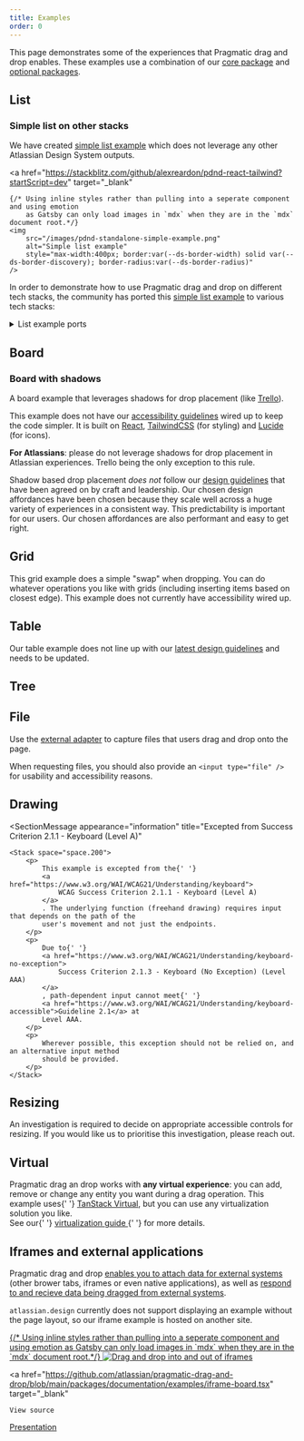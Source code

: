 ```yaml
---
title: Examples
order: 0
---
```




This page demonstrates some of the experiences that Pragmatic drag and drop enables. These examples
use a combination of our [core package](/components/pragmatic-drag-and-drop/core-package) and
[optional packages](/components/pragmatic-drag-and-drop/optional-packages).

## List

<Example Component={ListExample} appearance="showcase-only" />

### Simple list on other stacks

We have created [simple list example](https://github.com/alexreardon/pdnd-react-tailwind) which does
not leverage any other Atlassian Design System outputs.

<a
	href="https://stackblitz.com/github/alexreardon/pdnd-react-tailwind?startScript=dev"
	target="_blank"
>
	{/* Using inline styles rather than pulling into a seperate component and using emotion
		as Gatsby can only load images in `mdx` when they are in the `mdx` document root.*/}
	<img
		src="/images/pdnd-standalone-simple-example.png"
		alt="Simple list example"
		style="max-width:400px; border:var(--ds-border-width) solid var(--ds-border-discovery); border-radius:var(--ds-border-radius)"
	/>
</a>

In order to demonstrate how to use Pragmatic drag and drop on different tech stacks, the community
has ported this [simple list example](https://github.com/alexreardon/pdnd-react-tailwind) to various
tech stacks:

<details>
  <summary>List example ports</summary>

<br />

<SectionMessage appearance="warning">

These examples have been contributed by a mixture of Atlassian and non-Atlassian contributors.
Please use caution when viewing and running these examples.

</SectionMessage>

<br />
<br />

| Technologies                             | Source                                                         | Standalone example                                                                                   | Author(s)                                          |
| ---------------------------------------- | -------------------------------------------------------------- | ---------------------------------------------------------------------------------------------------- | -------------------------------------------------- |
| `React` + `TailwindCSS`                  | [Github](https://github.com/alexreardon/pdnd-react-tailwind)   | [Run on StackBlitz](https://stackblitz.com/github/alexreardon/pdnd-react-tailwind?startScript=dev)   | [@alexandereardon](https://x.com/alexandereardon)  |
| `TailwindCSS`                            | [Github](https://github.com/alexreardon/pdnd-vanilla-tailwind) | [Run on StackBlitz](https://stackblitz.com/github/alexreardon/pdnd-vanilla-tailwind?startScript=dev) | [@alexandereardon](https://x.com/alexandereardon)  |
| `SolidJS` + `TailwindCSS`                | [Github](https://github.com/dotnize/pdnd-solid-tailwind)       | [Run on StackBlitz](https://stackblitz.com/github/dotnize/pdnd-solid-tailwind?startScript=dev)       | [@dotnize](https://github.com/dotnize)             |
| `Vue 3` + `TailwindCSS`                  | [Github](https://github.com/frenicohansen/pdnd-vue)            | [Run on StackBlitz](https://stackblitz.com/github/frenicohansen/pdnd-vue?startScript=dev)            | [@frenicohansen](https://github.com/frenicohansen) |
| `Vue 3` + `Nuxt 3 (SSR)` + `TailwindCSS` | [Github](https://github.com/frenicohansen/pdnd-nuxt)           | [Run on StackBlitz](https://stackblitz.com/github/frenicohansen/pdnd-nuxt?startScript=dev)           | [@frenicohansen](https://github.com/frenicohansen) |

</details>

## Board

<Example Component={BoardExample} appearance="showcase-only" />

### Board with shadows

A board example that leverages shadows for drop placement (like [Trello](https://trello.com/)).

<SectionMessage appearance="information">

This example does not have our
[accessibility guidelines](components/pragmatic-drag-and-drop/accessibility-guidelines) wired up to
keep the code simpler. It is built on [React](https://react.dev/),
[TailwindCSS](https://tailwindcss.com/) (for styling) and [Lucide](https://lucide.dev/) (for icons).

</SectionMessage>

<SectionMessage appearance="warning">

**For Atlassians**: please do not leverage shadows for drop placement in Atlassian experiences.
Trello being the only exception to this rule.

Shadow based drop placement _does not_ follow our
[design guidelines](/components/pragmatic-drag-and-drop/design-guidelines) that have been agreed on
by craft and leadership. Our chosen design affordances have been chosen because they scale well
across a huge variety of experiences in a consistent way. This predictability is important for our
users. Our chosen affordances are also performant and easy to get right.

</SectionMessage>

<TrelloLikeBoardIframe />

## Grid

<SectionMessage appearance="information">

This grid example does a simple "swap" when dropping. You can do whatever operations you like with
grids (including inserting items based on closest edge). This example does not currently have
accessibility wired up.

</SectionMessage>

<Example Component={GridExample} appearance="showcase-only" />

## Table

<SectionMessage appearance="information" title="Needs updating">

Our table example does not line up with our
[latest design guidelines](/components/pragmatic-drag-and-drop/design-guidelines) and needs to be
updated.

</SectionMessage>

<Example Component={TableExample} appearance="showcase-only" />

## Tree

<Example Component={TreeExample} appearance="showcase-only" />

## File

Use the [external adapter](/components/pragmatic-drag-and-drop/core-package/adapters/external) to
capture files that users drag and drop onto the page.

When requesting files, you should also provide an `<input type="file" />` for usability and
accessibility reasons.

<Example Component={FileExample} appearance="showcase-only" />

## Drawing

<SectionMessage
	appearance="information"
	title="Excepted from Success Criterion 2.1.1 - Keyboard (Level A)"
>
	<Stack space="space.200">
		<p>
			This example is excepted from the{' '}
			<a href="https://www.w3.org/WAI/WCAG21/Understanding/keyboard">
				WCAG Success Criterion 2.1.1 - Keyboard (Level A)
			</a>
			. The underlying function (freehand drawing) requires input that depends on the path of the
			user's movement and not just the endpoints.
		</p>
		<p>
			Due to{' '}
			<a href="https://www.w3.org/WAI/WCAG21/Understanding/keyboard-no-exception">
				Success Criterion 2.1.3 - Keyboard (No Exception) (Level AAA)
			</a>
			, path-dependent input cannot meet{' '}
			<a href="https://www.w3.org/WAI/WCAG21/Understanding/keyboard-accessible">Guideline 2.1</a> at
			Level AAA.
		</p>
		<p>
			Wherever possible, this exception should not be relied on, and an alternative input method
			should be provided.
		</p>
	</Stack>
</SectionMessage>

<Example Component={DrawingExample} appearance="showcase-only" />

## Resizing

<SectionMessage appearance="information" title="Accessibility guidance in progress">
	<p>
		An investigation is required to decide on appropriate accessible controls for resizing. If you
		would like us to prioritise this investigation, please reach out.
	</p>
</SectionMessage>

<Example Component={ResizingExample} appearance="showcase-only" />

## Virtual

<SectionMessage appearance="success">
	<p>
		Pragmatic drag an drop works with <strong>any virtual experience</strong>: you can add, remove
		or change any entity you want during a drag operation. This example uses{' '}
		<a href="https://tanstack.com/virtual/latest">TanStack Virtual</a>, but you can use any
		virtualization solution you like.
		<br />
		See our{' '}
		<a href="/components/pragmatic-drag-and-drop/core-package/recipes/virtualization">
			virtualization guide
		</a>{' '}
		for more details.
	</p>
</SectionMessage>

<Example Component={VirtualListExample} appearance="showcase-only" />

## Iframes and external applications

Pragmatic drag and drop
[enables you to attach data for external systems](/components/pragmatic-drag-and-drop/core-package/adapters/element/about#data-for-external-consumers-getinitialdataforexternal)
(other brower tabs, iframes or even native applications), as well as
[respond to and recieve data being dragged from external systems](/components/pragmatic-drag-and-drop/core-package/adapters/external/about).

<SectionMessage title="External example">

`atlassian.design` currently does not support displaying an example without the page layout, so our
iframe example is hosted on another site.

</SectionMessage>
<a
	href="https://atlaskit.atlassian.com/examples.html?groupId=pragmatic-drag-and-drop&packageId=documentation&exampleId=iframe-board&mode=dark"
	target="_blank"
>
	{/* Using inline styles rather than pulling into a seperate component and using emotion
		as Gatsby can only load images in `mdx` when they are in the `mdx` document root.*/}
	<img
		src="/images/pdnd-iframe-example.png"
		alt="Drag and drop into and out of iframes"
		style="max-width:400px; border:var(--ds-border-width) solid var(--ds-border-discovery); border-radius:var(--ds-border-radius)"
	/>
</a>

<a
	href="https://github.com/atlassian/pragmatic-drag-and-drop/blob/main/packages/documentation/examples/iframe-board.tsx"
	target="_blank"
>
	View source
</a>
<a href="https://www.youtube.com/watch?v=E4l4MBO-Bwg" target="_blank">
	Presentation
</a>
